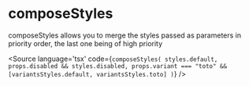 
# composeStyles

composeStyles allows you to merge the styles passed as parameters in priority order, the last one being of high priority

<Source
  language='tsx'
  code={`composeStyles(
  styles.default,
  props.disabled && styles.disabled,
  props.variant === "toto" && [variantsStyles.default, variantsStyles.toto]
)`}
/>
